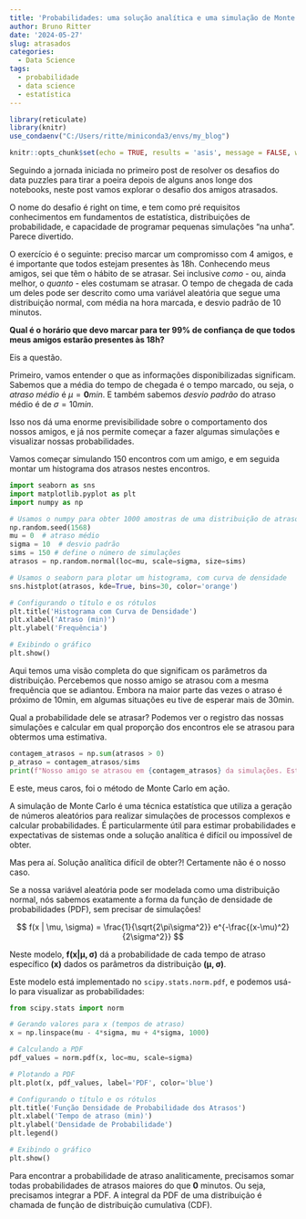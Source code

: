 ```yaml
---
title: 'Probabilidades: uma solução analítica e uma simulação de Monte Carlo'
author: Bruno Ritter
date: '2024-05-27'
slug: atrasados
categories:
  - Data Science
tags:
  - probabilidade
  - data science
  - estatística
---
```


```r
library(reticulate)
library(knitr)
use_condaenv("C:/Users/ritte/miniconda3/envs/my_blog")

knitr::opts_chunk$set(echo = TRUE, results = 'asis', message = FALSE, warning = FALSE)
```

Seguindo a jornada iniciada no primeiro post de resolver os desafios do data puzzles para tirar a poeira depois de alguns anos longe dos notebooks, neste post vamos explorar o desafio dos amigos atrasados.

O nome do desafio é right on time, e tem como pré requisitos conhecimentos em fundamentos de estatística, distribuições de probabilidade, e capacidade de programar pequenas simulações "na unha". Parece divertido.

O exercício é o seguinte: preciso marcar um compromisso com 4 amigos, e é importante que todos estejam presentes às 18h. Conhecendo meus amigos, sei que têm o hábito de se atrasar. Sei inclusive *como* - ou, ainda melhor, o *quanto* - eles costumam se atrasar. O tempo de chegada de cada um deles pode ser descrito como uma variável aleatória que segue uma distribuição normal, com média na hora marcada, e desvio padrão de 10 minutos. 

**Qual é o horário que devo marcar para ter 99% de confiança de que todos meus amigos estarão presentes às 18h?**

Eis a questão.

Primeiro, vamos entender o que as informações disponibilizadas significam. Sabemos que a média do tempo de chegada é o tempo marcado, ou seja, o *atraso médio* é $\mu = \mathbf{0} min$. E também sabemos *desvio padrão* do atraso médio é de $\sigma = 10  min$. 

Isso nos dá uma enorme previsibilidade sobre o comportamento dos nossos amigos, e já nos permite começar a fazer algumas simulações e visualizar nossas probabilidades.

Vamos começar simulando 150 encontros com um amigo, e em seguida montar um histograma dos atrasos nestes encontros.

```python
import seaborn as sns
import matplotlib.pyplot as plt
import numpy as np

# Usamos o numpy para obter 1000 amostras de uma distribuição de atrasos
np.random.seed(1568)
mu = 0  # atraso médio
sigma = 10  # desvio padrão
sims = 150 # define o número de simulações
atrasos = np.random.normal(loc=mu, scale=sigma, size=sims)

# Usamos o seaborn para plotar um histograma, com curva de densidade
sns.histplot(atrasos, kde=True, bins=30, color='orange')

# Configurando o título e os rótulos
plt.title('Histograma com Curva de Densidade')
plt.xlabel('Atraso (min)')
plt.ylabel('Frequência')

# Exibindo o gráfico
plt.show()

```

Aqui temos uma visão completa do que significam os parâmetros da distribuição. Percebemos que nosso amigo se atrasou com a mesma frequência que se adiantou. Embora na maior parte das vezes o atraso é próximo de 10min, em algumas situações eu tive de esperar mais de 30min.

Qual a probabilidade dele se atrasar? Podemos ver o registro das nossas simulações e calcular em qual proporção dos encontros ele se atrasou para obtermos uma estimativa.

```python
contagem_atrasos = np.sum(atrasos > 0) 
p_atraso = contagem_atrasos/sims
print(f"Nosso amigo se atrasou em {contagem_atrasos} da simulações. Estimamos que a probabilidade de atraso é de {p_atraso*100}%")
```

E este, meus caros, foi o método de Monte Carlo em ação.

A simulação de Monte Carlo é uma técnica estatística que utiliza a geração de números aleatórios para realizar simulações de processos complexos e calcular probabilidades. É particularmente útil para estimar probabilidades e expectativas de sistemas onde a solução analítica é difícil ou impossível de obter.

Mas pera aí. Solução analítica difícil de obter?! Certamente não é o nosso caso.

Se a nossa variável aleatória pode ser modelada como uma distribuição normal, nós sabemos exatamente a forma da função de densidade de probabilidades (PDF), sem precisar de simulações!

$$
f(x | \mu, \sigma) = \frac{1}{\sqrt{2\pi\sigma^2}} e^{-\frac{(x-\mu)^2}{2\sigma^2}}
$$

Neste modelo, $\mathbf{f(x|\mu,\sigma)}$ dá a probabilidade de cada tempo de atraso específico $\mathbf{(x)}$ dados os parâmetros da distribuição $\mathbf{(\mu,\sigma)}$. 

Este modelo está implementado no `scipy.stats.norm.pdf`, e podemos usá-lo para visualizar as probabilidades:

```python
from scipy.stats import norm

# Gerando valores para x (tempos de atraso)
x = np.linspace(mu - 4*sigma, mu + 4*sigma, 1000)

# Calculando a PDF
pdf_values = norm.pdf(x, loc=mu, scale=sigma)

# Plotando a PDF
plt.plot(x, pdf_values, label='PDF', color='blue')

# Configurando o título e os rótulos
plt.title('Função Densidade de Probabilidade dos Atrasos')
plt.xlabel('Tempo de atraso (min)')
plt.ylabel('Densidade de Probabilidade')
plt.legend()

# Exibindo o gráfico
plt.show()

```

Para encontrar a probabilidade de atraso analiticamente, precisamos somar todas probabilidades de atrasos maiores do que $\mathbf{0}$ minutos. Ou seja, precisamos integrar a PDF. A integral da PDF de uma distribuição é chamada de função de distribuição cumulativa (CDF). 